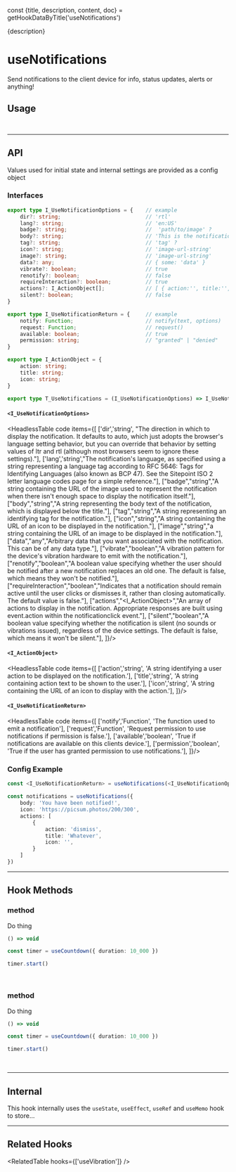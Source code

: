 const {title, description, content, doc} = getHookDataByTitle('useNotifications')

<head>
  <title>{title}</title>
  <meta name="description" content={description} />
</head>

<MainText>
{description}
</MainText>


<MainText>
<h1>useNotifications</h1>
Send notifications to the client device for info, status updates, alerts or anything!
</MainText>




## Usage

<Tabs>
<TabItem value='simple' label='Simple'>

```js 
```

</TabItem>
<TabItem value='advanced' label='Advanced'>

```js
```

</TabItem>
</Tabs>















<!--=========================================================================-->

<hr />

## API 

Values used for initial state and internal settings are provided as a config
object 


### Interfaces

```ts
export type I_UseNotificationOptions = {    // example
    dir?: string;                           // 'rtl'
    lang?: string;                          // 'en:US'
    badge?: string;                         //  'path/to/image' ?
    body?: string;                          // 'This is the notification body!'
    tag?: string;                           // 'tag' ?
    icon?: string;                          // 'image-url-string'
    image?: string;                         // 'image-url-string'
    data?: any;                             // { some: 'data' }
    vibrate?: boolean;                      // true
    renotify?: boolean;                     // false
    requireInteraction?: boolean;           // true
    actions?: I_ActionObject[];             // [ { action:'', title:'', icon:'' },  ]       
    silent?: boolean;                       // false
}

export type I_UseNotificationReturn = {     // example
    notify: Function;                       // notify(text, options)
    request: Function;                      // request()
    available: boolean;                     // true
    permission: string;                     // "granted" | "denied"
}

export type I_ActionObject = {
    action: string;
    title: string;
    icon: string;
}

export type T_UseNotifications = (I_UseNotificationOptions) => I_UseNotificationReturn;
```





#### `<I_UseNotificationOptions>`

<HeadlessTable code items={[
    ['dir','string', "The direction in which to display the notification. It defaults to auto, which just adopts the browser's language setting behavior, but you can override that behavior by setting values of ltr and rtl (although most browsers seem to ignore these settings)."],
    ['lang','string',"The notification's language, as specified using a string representing a language tag according to RFC 5646: Tags for Identifying Languages (also known as BCP 47). See the Sitepoint ISO 2 letter language codes page for a simple reference."],
    ["badge","string","A string containing the URL of the image used to represent the notification when there isn't enough space to display the notification itself."],
    ["body","string","A string representing the body text of the notification, which is displayed below the title."],
    ["tag","string","A string representing an identifying tag for the notification."],
    ["icon","string","A string containing the URL of an icon to be displayed in the notification."],
    ["image","string","a string containing the URL of an image to be displayed in the notification."],
    ["data","any","Arbitrary data that you want associated with the notification. This can be of any data type."],
    ["vibrate","boolean","A vibration pattern for the device's vibration hardware to emit with the notification."],
    ["renotify","boolean","A boolean value specifying whether the user should be notified after a new notification replaces an old one. The default is false, which means they won't be notified."],
    ["requireInteraction","boolean","Indicates that a notification should remain active until the user clicks or dismisses it, rather than closing automatically. The default value is false."],
    ["actions","<I_ActionObject>","An array of actions to display in the notification. Appropriate responses are built using event.action within the notificationclick event."],
    ["silent","boolean","A boolean value specifying whether the notification is silent (no sounds or vibrations issued), regardless of the device settings. The default is false, which means it won't be silent."],
]}/>


#### `<I_ActionObject>`

<HeadlessTable code items={[
    ['action','string', 'A string identifying a user action to be displayed on the notification.'],
    ['title','string', 'A string containing action text to be shown to the user.'],
    ['icon','string', 'A string containing the URL of an icon to display with the action.'],
]}/>


#### `<I_UseNotificationReturn>`

<HeadlessTable code items={[
    ['notify','Function', 'The function used to emit a notification'],
    ['request','Function', 'Request permission to use notifications if permission is false.'],
    ['available','boolean', 'True if notifications are available on this clients device.'],
    ['permission','boolean', 'True if the user has granted permission to use notifications.'],
]}/>







### Config Example

```ts
const <I_UseNotificationReturn> = useNotifications(<I_UseNotificationOptions> | undefined)

const notifications = useNotifications({
    body: 'You have been notified!',
    icon: 'https://picsum.photos/200/300',
    actions: [
        {
            action: 'dismiss',
            title: 'Whatever',
            icon: '',
        }
    ]
})
```


<!-- ignore-return-values -->













<!--=========================================================================-->

<hr />


## Hook Methods

<div className='slim-hr'/>

### method
Do thing

```ts
() => void 
```
```ts
const timer = useCountdown({ duration: 10_000 })

timer.start()
```

<br />

<div className='slim-hr'/>

### method
Do thing

```ts
() => void 
```
```ts
const timer = useCountdown({ duration: 10_000 })

timer.start()
```

<br />






<!--=========================================================================-->

<hr />


## Internal

This hook internally uses the `useState`, `useEffect`, `useRef` and `useMemo` hook to store...


<!--=========================================================================-->

<hr />


## Related Hooks


<RelatedTable hooks={['useVibration']} />
